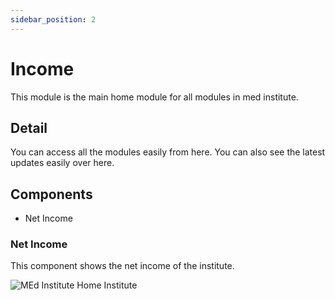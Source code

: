 ```yaml
---
sidebar_position: 2
---
```


# Income

This module is the main home module for all modules in med institute.

## Detail

You can access all the modules easily from here. You can also see the latest updates easily over here.

## Components

- Net Income

### Net Income

This component shows the net income of the institute.

![MEd Institute Home Institute](/img/finance/income/income.png)
